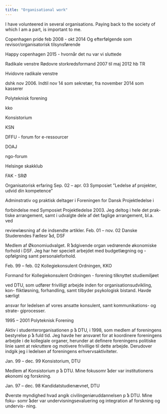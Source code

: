 ```yaml
---
title: "Organisational work"
---
```


<!-- Denne side er god til at gennemskue ting af -->

<!-- https://github.com/chrisvoncsefalvay/chrisvoncsefalvay.github.io/blob/main/scripts/pre_create_papers_file.py -->

I have volunteered in several organisations. Paying back to the society of which I am a part, is important to me.

Copenhagen pride feb 2008 - okt 2014 Og efterfølgende som revisor/organisatorisk tilsynsførende

Happy copenhagen 2015 - hvornår det nu var vi sluttede

Radikale venstre Rødovre storkredsformand 2007 til maj 2012 hb TR

Hvidovre radikale venstre

dshk nov 2006. Indtil nov 14 som sekretær, fra november 2014 som kasserer

Polyteknisk forening

kko

Konsistorium

KSN

DFFU - forum for e-ressourcer

DOAJ

ngo-forum

Helsinge skakklub

FAK - SRØ


Organisatorisk erfaring
Sep. 02 – apr. 03 Symposiet ”Ledelse af projekter, udvid din kompetence”

Adminstrativ og praktisk deltager i Foreningen for Dansk Projektledelse i

forbindelse med Symposiet Projektledelse 2003. Jeg deltog i hele det prak-
tiske arrangement, samt i udvalgte dele af det faglige arrangement, bl.a. ved

reviewlæsning af de indsendte artikler.
Feb. 01 – nov. 02 Danske Studerendes Fællesr ̊ad, DSF

Medlem af Økonomiudvalget. R ̊adgivende organ vedrørende økonomiske
forhold i DSF. Jeg har her specielt arbejdet med budgetlægning og -opfølgning
samt personaleforhold.

Feb. 99 – feb. 02 Kollegiekonsulent Ordningen, KKO

Formand for Kollegiekonsulent Ordningen - forening tilknyttet studiemiljøet

ved DTU, som udfører frivilligt arbejde inden for organisationsudvikling, kon-
fliktløsning, forhandling, samt tilbyder psykologisk bistand. Havde særligt

ansvar for ledelsen af vores ansatte konsulent, samt kommunikations- og strate-
giprocesser.

1995 – 2001 Polyteknisk Forening

Aktiv i studenterorganisationen p ̊a DTU, i 1998, som medlem af foreningens
bestyrelse p ̊a fuld tid. Jeg havde her ansvaret for at koordinere foreningens
arbejde i de kollegiale organer, herunder at definere foreningens politiske linie
samt at rekruttere og motivere frivillige til dette arbejde. Derudover indgik jeg
i ledelsen af foreningens erhvervsaktiviteter.

Jan. 99 – dec. 99 Konsistorium, DTU

Medlem af Konsistorium p ̊a DTU. Mine fokusomr ̊ader var institutionens
økonomi og forskning.

Jan. 97 – dec. 98 Kandidatstudienævnet, DTU

Øverste myndighed hvad angik civilingeniøruddannelsen p ̊a DTU. Mine foku-
somr ̊ader var undervisningsevaluering og integration af forskning og undervis-
ning.
